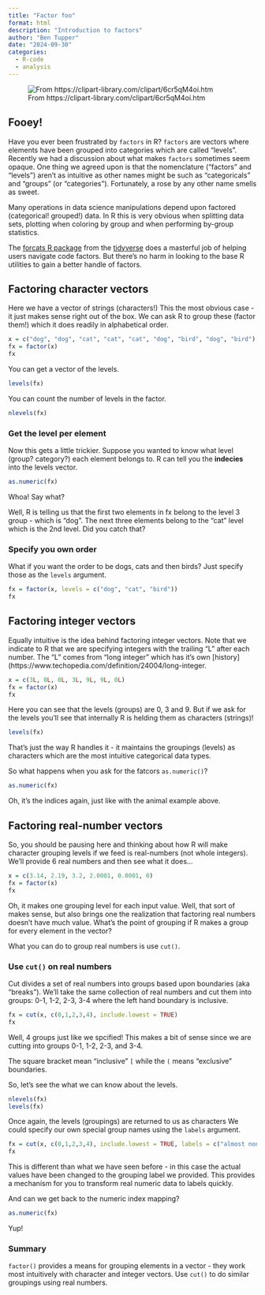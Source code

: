 ```yaml
---
title: "Factor foo"
format: html
description: "Introduction to factors"
author: "Ben Tupper"
date: "2024-09-30"
categories:
  - R-code
  - analysis
---
```


![From https://clipart-library.com/clipart/6cr5qM4oi.htm](6cr5qM4oi.jpg){.lightbox}

## Fooey!

Have you ever been frustrated by `factors` in R? `factors` are vectors where elements have been grouped into categories which are called "levels".  Recently we had a discussion about what makes `factors` sometimes seem opaque.  One thing we agreed upon is that the nomenclature ("factors" and "levels") aren't as intuitive as other names might be such as "categoricals" and "groups" (or "categories").  Fortunately, a rose by any other name smells as sweet.

Many operations in data science manipulations depend upon factored (categorical! grouped!) data.  In R this is very obvious when splitting data sets, plotting when coloring by group and when performing by-group statistics. 

The [forcats R package](https://forcats.tidyverse.org/) from the [tidyverse](https://tidyverse.org/) does a masterful job of helping users navigate code factors.  But there's no harm in looking to the base R utilities to gain a better handle of factors.

## Factoring character vectors

Here we have a vector of strings (characters!) This the most obvious case - it just makes sense right out of the box.  We can ask R to group these (factor them!) which it does readily in alphabetical order.

```r
x = c("dog", "dog", "cat", "cat", "cat", "dog", "bird", "dog", "bird")
fx = factor(x)
fx
```

You can get a vector of the levels.

```r
levels(fx)
```

You can count the number of levels in the factor.

```r
nlevels(fx)
```

### Get the level per element 

Now this gets a little trickier.  Suppose you wanted to know what level (group? category?) each element belongs to.  R can tell you the **indecies** into the levels vector. 

```r
as.numeric(fx)
```

Whoa! Say what?

Well, R is telling us that the first two elements in fx belong to the level 3 group - which is "dog".  The next three elements belong to the "cat" level which is the 2nd level. Did you catch that?

### Specify you own order

What if you want the order to be dogs, cats and then birds?  Just specify those as the `levels` argument.

```r
fx = factor(x, levels = c("dog", "cat", "bird"))
fx
```

## Factoring integer vectors

Equally intuitive is the idea behind factoring integer vectors. Note that we indicate to R that we are specifying integers with the trailing "L" after each number.  The "L" comes from "long integer" which has it's own [history](https://www.techopedia.com/definition/24004/long-integer.

```r
x = c(3L, 0L, 0L, 3L, 9L, 9L, 0L)
fx = factor(x)
fx
```
Here you can see that the levels (groups) are 0, 3 and 9. But if we ask for the levels you'll see that internally R is helding them as characters (strings)!

```r
levels(fx)
```
That's just the way R handles it - it maintains the groupings (levels) as characters which are the most intuitive categorical data types.

So what happens when you ask for the fatcors `as.numeric()`?

```r
as.numeric(fx)
```

Oh, it's the indices again, just like with the animal example above.

## Factoring real-number vectors

So, you should be pausing here and thinking about how R will make character grouping levels if we feed is real-numbers (not whole integers). We'll provide 6 real numbers and then see what it does...

```r
x = c(3.14, 2.19, 3.2, 2.0001, 0.0001, 0)
fx = factor(x)
fx
```

Oh, it makes one grouping level for each input value.  Well, that sort of makes sense, but also brings one the realization that factoring real numbers doesn't have much value. What's the point of grouping if R makes a group for every element in the vector?

What you can do to group real numbers is use `cut()`.

### Use `cut()` on real numbers

Cut divides a set of real numbers into groups based upon boundaries (aka "breaks").  We'll take the same collection of real numbers and cut them into groups: 0-1, 1-2, 2-3, 3-4 where the left hand boundary is inclusive.


```r
fx = cut(x, c(0,1,2,3,4), include.lowest = TRUE)
fx
```


Well, 4 groups just like we spcified!  This makes a bit of sense since we are cutting into groups 0-1, 1-2, 2-3, and 3-4.

The square bracket mean "inclusive" `[` while the `(` means "exclusive" boundaries.

So, let's see the what we can know about the levels.

```r
nlevels(fx)
levels(fx)
```

Once again, the levels (groupings) are returned to us as characters  We could specify our own special group names using the `labels` argument.

```r
fx = cut(x, c(0,1,2,3,4), include.lowest = TRUE, labels = c("almost none", "low", "medium", "high"))
fx
```

This is different than  what we have seen before - in this case the actual values have been changed to the grouping label we provided.  This provides a mechanism for you to transform real numeric data to labels quickly. 

And can we get back to the numeric index mapping?

```r
as.numeric(fx)
```
Yup!

### Summary

`factor()` provides a means for grouping elements in a vector - they work most intuitively with character and integer vectors. Use `cut()` to do similar groupings using real numbers.